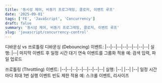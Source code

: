 ```yaml
---
title: '동시성 제어, 비동기 프로그래밍, 클로저, 이벤트 루프'
date: '2025-09-01'
tags: ['FE', 'JavaScript', 'Concurrency']
draft: false
summary: '동시성 제어, 비동기 프로그래밍, 클로저, 이벤트 루프'
slug: 'javascript/concurrency-control'
---
```


디바운싱 vs 쓰로틀링
디바운싱 (Debouncing)
이벤트: |--|--|--|--|--|--|--|--|
실행:                    |--|
마지막 이벤트 후 일정 시간 대기
연속 이벤트를 그룹화
적용 예: 검색 입력, 파일 업로드


쓰로틀링 (Throttling)
이벤트: |--|--|--|--|--|--|--|--|
실행:   |--|    |--|    |--|
일정 시간마다 최대 1번 실행
이벤트 빈도 제한
적용 예: 스크롤 이벤트, 리사이즈
